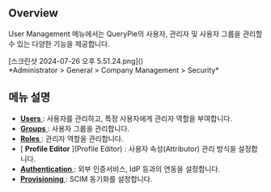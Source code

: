 ## Overview
User Management 메뉴에서는 QueryPie의 사용자, 관리자 및 사용자 그룹을 관리할 수 있는 다양한 기능을 제공합니다.

<p align="center">
<div>[스크린샷 2024-07-26 오후 5.51.24.png]()</div>
*Administrator &gt; General &gt; Company Management &gt; Security*
</p>

## 메뉴 설명
* [ **Users** ](Users) : 사용자를 관리하고, 특정 사용자에게 관리자 역할을 부여합니다.
* [ **Groups** ](Groups) : 사용자 그룹을 관리합니다.
* [ **Roles** ](Roles) : 관리자 역할을 관리합니다.
* [ **Profile Editor** ](Profile Editor) : 사용자 속성(Attributor) 관리 방식을 설정합니다.
* [ **Authentication** ](Authentication) : 외부 인증서비스, IdP 등과의 연동을 설정합니다.
* [ **Provisioning** ](Provisioning) : SCIM 동기화를 설정합니다.




